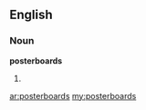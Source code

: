 ==English==

===Noun===
'''posterboards'''

# {{plural of|[[posterboard]]}}

[[ar:posterboards]]
[[my:posterboards]]